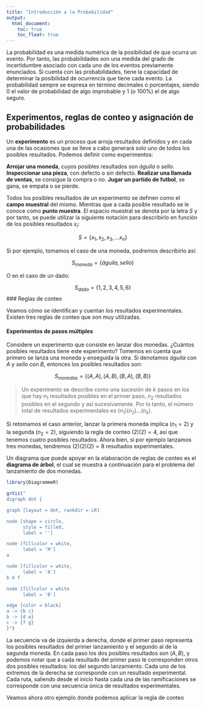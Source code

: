 ```yaml
---
title: "Introducción a la Probabilidad"
output:
  html_document:
    toc: true
    toc_float: true
---
```


La probabilidad es una medida numérica de la posibilidad de que ocurra un evento. Por tanto, las probabilidades son una medida del grado de incertidumbre asociado con cada uno de los eventos previamente enunciados. Si cuenta con las probabilidades, tiene la capacidad de determinar la posibilidad de ocurrencia que tiene cada evento. La probabilidad sempre se expresa en término decimales o porcentajes, siendo 0 el valor de probabilidad de algo improbable y 1 (o 100%) el de algo seguro.

## Experimentos, reglas de conteo y asignación de probabilidades
Un __experimento__ es un proceso que arroja resultados definidos y en cada una de las ocasiones que se lleve a cabo generará solo uno de todos los posibles resultados. Podemos definir como experimentos:

__Arrojar una moneda__, cuyos posibles resultados son _águila_ o _sello_.
__Inspeccionar una pieza__, con defecto o sin defecto.
__Realizar una llamada de ventas__, se consigue la compra o no.
__Jugar un partido de futbol__, se gana, se empata o se pierde.

Todos los posibles resultados de un experimento se definen como el __campo muestral__ del mismo. Mientras que a cada posible resultado se le conoce como __punto muestra__. El espacio muestral se denota por la letra $S$ y por tanto, se puede utilizar la siguiente notación para describirlo en función de los posibles resultados $x_i$:

$$
S=\{x_1, x_2, x_3,...x_n\}
$$

Si por ejemplo, tomamos el caso de una moneda, podremos describirlo así:

$$
S_{moneda}=\{águila, sello \}
$$

O en el caso de un dado:

$$
S_{dado}=\{1,2,3,4,5,6\}
$$
### Reglas de conteo

Veamos cómo se identifican y cuentan los resultados experimentales. Existen tres reglas de conteo que son muy utilizadas.

#### Experimentos de pasos múltiples
Considere un experimento que consiste en lanzar dos monedas. ¿Cuántos posibles resultados tiene este experimento? Tomemos en cuenta que primero se lanza una moneda y enseguida la otra. Si denotamos _águila_ con $A$ y _sello_ con $B$, entonces los posibles resultados son:

$$
S_{monedas}=\{(A,A),(A,B),(B,A),(B,B) \}
$$

> Un experimento se describe como una sucesión de $k$ pasos en los que hay $n_1$ resultados posibles en el primer paso, $n_2$ resultados posibles en el segundo y así sucesivamente. Por lo tanto, el número total de resultados experimentales es $(n_1)(n_2)...(n_k)$.

Si retomamos el caso anterior, lanzar la primera moneda implica $(n_1=2)$ y la segunda $(n_2=2)$, siguiendo la regla de conteo $(2)(2)=4$, así que tenemos cuatro posibles resultados. Ahora bien, si por ejemplo lanzamos tres monedas, tendremos $(2)(2)(2)=8$ resultados experimentales. 

Un diagrama que puede apoyar en la elaboración de reglas de conteo es el __diagrama de árbol__, el cual se muestra a continuación para el problema del lanzamiento de dos monedas. 

```r
library(DiagrammeR)
```

```r
grViz("
digraph dot {

graph [layout = dot, rankdir = LR]

node [shape = circle,
      style = filled,
      label = '']

node [fillcolor = white,
      label = 'M']
a

node [fillcolor = white,
      label = 'A']
b d f

node [fillcolor = white
      label = 'B']

edge [color = black]
a -> {b c}
b -> {d e}
c -> {f g}
}")
```

La secuencia va de izquierda a derecha, donde el primer paso representa los posibles resultados del primer lanzamiento y el segundo al de la segunda moneda. En cada paso los dos posibles resultados son $(A,B)$, y podemos notar que a cada resultado del primer paso le corresponden otros dos posibles resultados: los del segundo lanzamiento. Cada uno de los extremos de la derecha se corresponde con un resultado experimental. Cada ruta, saliendo desde el inicio hasta cada una de las ramificaciones se corresponde con una secuencia única de resultados experimentales.

Veamos ahora otro ejemplo donde podemos aplicar la regla de conteo

